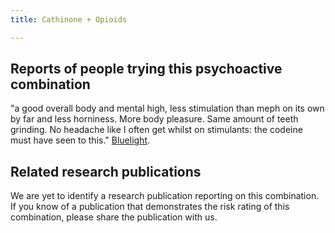 ---
title: Cathinone + Opioids

---

## Reports of people trying this psychoactive combination

"a good overall body and mental high, less stimulation than meph on its own by far and less horniness. More body pleasure. Same amount of teeth grinding. No headache like I often get whilst on stimulants: the codeine must have seen to this." [Bluelight](https://bluelight.org/xf/threads/mephedrone-codeine-mini-speedball.617471/).

## Related research publications

We are yet to identify a research publication reporting on this combination. If you know of a publication that demonstrates the risk rating of this combination, please share the publication with us.




